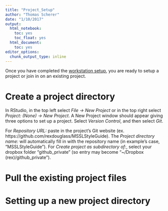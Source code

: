 ```yaml
---
title: "Project_Setup"
author: "Thomas Scherer"
date: "1/10/2017"
output:
  html_notebook:
    toc: yes
    toc_float: yes
  html_document:
    toc: yes
editor_options:
  chunk_output_type: inline
---
```

<style>
    body .main-container {
        max-width: 100%;
    }
</style>


Once you have completed the [workstation setup](https://rexdouglass.github.io/MSSLStyleGuide/Workstation_Setup.nb.html), you are ready to setup a project or join in on an existing project. 

# Create a project directory
In RStudio, in the top left select *File -> New Project* or in the top right select *Project: (None) -> New Project*. A New Project window should appear giving three options to set up a project. Select *Version Control*, and then select *Git*. 

For *Repository URL:* paste in the project's Git website (ex. https://github.com/rexdouglass/MSSLStyleGuide). The *Project directory name:* will automatically fill in with the repository name (in example's case, "MSSLStyleGuide"). For *Create project as subdirectory of:*, select your dropbox folder "github_private" (so entry may become "~/Dropbox (rex)/github_private").

# Pull the existing project files

# Setting up a new project directory


